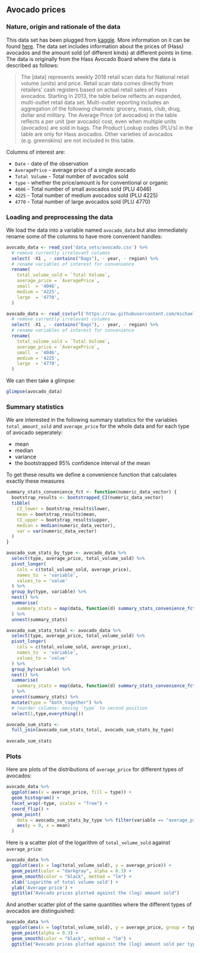 
## Avocado prices {#app-93-data-sets-avocado}

### Nature, origin and rationale of the data

<!-- <div style = "float:right; width:24%;"> -->
<!-- <img src="visuals/badge-BLJM.png" alt="badge-BLJM">   -->
<!-- </div>   -->

This data set has been plugged from [kaggle](https://www.kaggle.com). More information on it can be found [here](https://www.kaggle.com/neuromusic/avocado-prices). The data set includes information about the prices of (Hass) avocados and the amount sold (of different kinds) at different points in time. The data is originally from the Hass Avocado Board where the data is described as follows:

> The [data] represents weekly 2018 retail scan data for National retail volume (units) and price. Retail scan data comes directly from retailers’ cash registers based on actual retail sales of Hass avocados. Starting in 2013, the table below reflects an expanded, multi-outlet retail data set. Multi-outlet reporting includes an aggregation of the following channels: grocery, mass, club, drug, dollar and military. The Average Price (of avocados) in the table reflects a per unit (per avocado) cost, even when multiple units (avocados) are sold in bags. The Product Lookup codes (PLU’s) in the table are only for Hass avocados. Other varieties of avocados (e.g. greenskins) are not included in this table.

Columns of interest are:

+ `Date` - date of the observation
+ `AveragePrice` - average price of a single avocado
+ `Total Volume` - Total number of avocados sold
+ `type` - whether the price/amount is for conventional or organic
+ `4046` - Total number of small avocados sold (PLU 4046) 
+ `4225` - Total number of medium avocados sold  (PLU 4225) 
+ `4770` - Total number of large avocados  sold (PLU 4770)


### Loading and preprocessing the data

We load the data into a variable named `avocado_data` but also immediately rename some of the columns to have more convenient handles:

```r
avocado_data <- read_csv('data_sets/avocado.csv') %>% 
  # remove currently irrelevant columns
  select( -X1 , - contains("Bags"), - year, - region) %>% 
  # rename variables of interest for convenience
  rename(
    total_volume_sold = `Total Volume`,
    average_price = `AveragePrice`,
    small  = '4046',
    medium = '4225',
    large  = '4770',
  )
```

```r
avocado_data <- read_csv(url('https://raw.githubusercontent.com/michael-franke/intro-data-analysis/master/data_sets/avocado.csv')) %>% 
  # remove currently irrelevant columns
  select( -X1 , - contains("Bags"), - year, - region) %>% 
  # rename variables of interest for convenience
  rename(
    total_volume_sold = `Total Volume`,
    average_price = `AveragePrice`,
    small  = '4046',
    medium = '4225',
    large  = '4770',
  )
```

We can then take a glimpse:

```r
glimpse(avocado_data)
```

### Summary statistics

We are interested in the following summary statistics for the variables `total_amount_sold` and `average_price` for the whole data and for each type of avocado seperately: 

- mean
- median
- variance
- the bootstrapped 95% confidence interval of the mean

To get these results we define a convenience function that calculates exactly these measures

```r
summary_stats_convenience_fct <- function(numeric_data_vector) {
  bootstrap_results <- bootstrapped_CI(numeric_data_vector)
  tibble(
    CI_lower = bootstrap_results$lower,
    mean = bootstrap_results$mean,
    CI_upper = bootstrap_results$upper,
    median = median(numeric_data_vector),
    var = var(numeric_data_vector)
  )
}
```


```r
avocado_sum_stats_by_type <- avocado_data %>% 
  select(type, average_price, total_volume_sold) %>% 
  pivot_longer(
    cols = c(total_volume_sold, average_price),
    names_to  = 'variable',
    values_to = 'value'
  ) %>% 
  group_by(type, variable) %>%
  nest() %>% 
  summarise(
    summary_stats = map(data, function(d) summary_stats_convenience_fct(d$value))
  ) %>% 
  unnest(summary_stats)

avocado_sum_stats_total <- avocado_data %>% 
  select(type, average_price, total_volume_sold) %>% 
  pivot_longer(
    cols = c(total_volume_sold, average_price),
    names_to  = 'variable',
    values_to = 'value'
  ) %>% 
  group_by(variable) %>%
  nest() %>% 
  summarise(
    summary_stats = map(data, function(d) summary_stats_convenience_fct(d$value))
  ) %>% 
  unnest(summary_stats) %>% 
  mutate(type = "both_together") %>% 
  # reorder columns: moving `type` to second position
  select(1,type,everything())

avocado_sum_stats <- 
  full_join(avocado_sum_stats_total, avocado_sum_stats_by_type)
  
avocado_sum_stats
```


### Plots

Here are plots of the distributions of `average_price` for different types of avocados:

<!-- HOMEWORK: produce a facet plot for type AND size of the avocado -->

```r
avocado_data %>% 
  ggplot(aes(x = average_price, fill = type)) +
  geom_histogram() +
  facet_wrap(~type, scales = "free") + 
  coord_flip() +
  geom_point(
    data = avocado_sum_stats_by_type %>% filter(variable == "average_price"),  
    aes(y = 0, x = mean)
  )
```

<!-- TODO: insert information about mean and 95% CI as linerange with y = 0 -->

Here is a scatter plot of the logarithm of `total_volume_sold` against `average_price`:

```r
avocado_data %>% 
  ggplot(aes(x = log(total_volume_sold), y = average_price)) +
  geom_point(color = "darkgray", alpha = 0.3) +
  geom_smooth(color = "black", method = "lm") +
  xlab('Logarithm of total volume sold') +
  ylab('Average price') +
  ggtitle("Avocado prices plotted against the (log) amount sold")
```

And another scatter plot of the same quantities where the different types of avocados are distinguished:

```r
avocado_data %>% 
  ggplot(aes(x = log(total_volume_sold), y = average_price, group = type, fill = type, color = type)) +
  geom_point(alpha = 0.3) +
  geom_smooth(color = "black", method = "lm") +
  ggtitle("Avocado prices plotted against the (log) amount sold per type")
```

